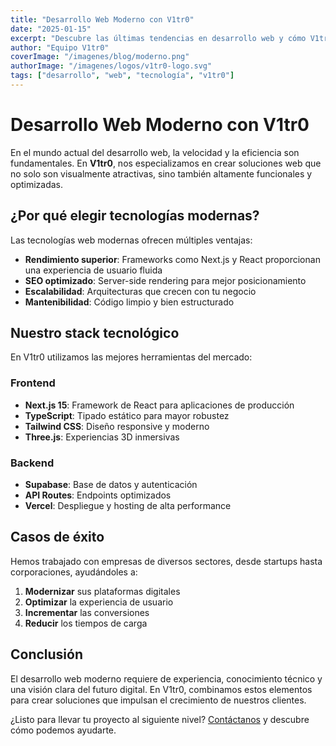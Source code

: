 ---
title: "Desarrollo Web Moderno con V1tr0"
date: "2025-01-15"
excerpt: "Descubre las últimas tendencias en desarrollo web y cómo V1tr0 puede ayudarte a crear aplicaciones excepcionales."
author: "Equipo V1tr0"
coverImage: "/imagenes/blog/moderno.png"
authorImage: "/imagenes/logos/v1tr0-logo.svg"
tags: ["desarrollo", "web", "tecnología", "v1tr0"]
---

# Desarrollo Web Moderno con V1tr0

En el mundo actual del desarrollo web, la velocidad y la eficiencia son fundamentales. En **V1tr0**, nos especializamos en crear soluciones web que no solo son visualmente atractivas, sino también altamente funcionales y optimizadas.

## ¿Por qué elegir tecnologías modernas?

Las tecnologías web modernas ofrecen múltiples ventajas:

- **Rendimiento superior**: Frameworks como Next.js y React proporcionan una experiencia de usuario fluida
- **SEO optimizado**: Server-side rendering para mejor posicionamiento
- **Escalabilidad**: Arquitecturas que crecen con tu negocio
- **Mantenibilidad**: Código limpio y bien estructurado

## Nuestro stack tecnológico

En V1tr0 utilizamos las mejores herramientas del mercado:

### Frontend
- **Next.js 15**: Framework de React para aplicaciones de producción
- **TypeScript**: Tipado estático para mayor robustez
- **Tailwind CSS**: Diseño responsive y moderno
- **Three.js**: Experiencias 3D inmersivas

### Backend
- **Supabase**: Base de datos y autenticación
- **API Routes**: Endpoints optimizados
- **Vercel**: Despliegue y hosting de alta performance

## Casos de éxito

Hemos trabajado con empresas de diversos sectores, desde startups hasta corporaciones, ayudándoles a:

1. **Modernizar** sus plataformas digitales
2. **Optimizar** la experiencia de usuario
3. **Incrementar** las conversiones
4. **Reducir** los tiempos de carga

## Conclusión

El desarrollo web moderno requiere de experiencia, conocimiento técnico y una visión clara del futuro digital. En V1tr0, combinamos estos elementos para crear soluciones que impulsan el crecimiento de nuestros clientes.

¿Listo para llevar tu proyecto al siguiente nivel? [Contáctanos](/contact) y descubre cómo podemos ayudarte.